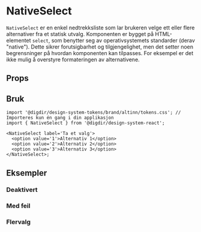 
<Meta of={NativeSelectStories} />

# NativeSelect

`NativeSelect` er en enkel nedtrekksliste som lar brukeren velge ett eller flere alternativer fra et statisk utvalg.
Komponenten er bygget på HTML-elementet `select`, som benytter seg av operativsystemets standarder (derav "native").
Dette sikrer forutsigbarhet og tilgjengelighet, men det setter noen begrensninger på hvordan komponenten kan tilpasses.
For eksempel er det ikke mulig å overstyre formateringen av alternativene.

## Props

<Primary />
<Controls />

## Bruk

<Information text='token' />

```tsx
import '@digdir/design-system-tokens/brand/altinn/tokens.css'; // Importeres kun én gang i din applikasjon
import { NativeSelect } from '@digdir/design-system-react';

<NativeSelect label='Ta et valg'>
  <option value='1'>Alternativ 1</option>
  <option value='2'>Alternativ 2</option>
  <option value='3'>Alternativ 3</option>
</NativeSelect>;
```

## Eksempler

### Deaktivert

<Canvas of={NativeSelectStories.Disabled} />

### Med feil

<Canvas of={NativeSelectStories.Error} />

### Flervalg

<Canvas of={NativeSelectStories.Multiple} />
